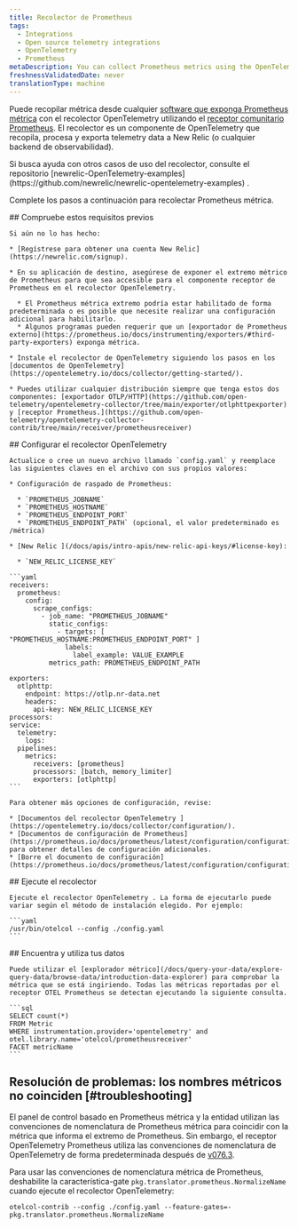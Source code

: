 ```yaml
---
title: Recolector de Prometheus
tags:
  - Integrations
  - Open source telemetry integrations
  - OpenTelemetry
  - Prometheus
metaDescription: You can collect Prometheus metrics using the OpenTelemetry collector.
freshnessValidatedDate: never
translationType: machine
---
```


Puede recopilar métrica desde cualquier [software que exponga Prometheus métrica](https://prometheus.io/docs/instrumenting/exporters/) con el recolector OpenTelemetry utilizando el [receptor comunitario Prometheus](https://github.com/open-telemetry/opentelemetry-collector-contrib/tree/main/receiver/prometheusreceiver). El recolector es un componente de OpenTelemetry que recopila, procesa y exporta telemetry data a New Relic (o cualquier backend de observabilidad).

<Callout variant="tip">
  Si busca ayuda con otros casos de uso del recolector, consulte el repositorio [newrelic-OpenTelemetry-examples](https://github.com/newrelic/newrelic-opentelemetry-examples) .
</Callout>

Complete los pasos a continuación para recolectar Prometheus métrica.

<Steps>
  <Step>
    ## Compruebe estos requisitos previos

    Si aún no lo has hecho:

    * [Regístrese para obtener una cuenta New Relic](https://newrelic.com/signup).

    * En su aplicación de destino, asegúrese de exponer el extremo métrico de Prometheus para que sea accesible para el componente receptor de Prometheus en el recolector OpenTelemetry.

      * El Prometheus métrica extremo podría estar habilitado de forma predeterminada o es posible que necesite realizar una configuración adicional para habilitarlo.
      * Algunos programas pueden requerir que un [exportador de Prometheus externo](https://prometheus.io/docs/instrumenting/exporters/#third-party-exporters) exponga métrica.

    * Instale el recolector de OpenTelemetry siguiendo los pasos en los [documentos de OpenTelemetry](https://opentelemetry.io/docs/collector/getting-started/).

    * Puedes utilizar cualquier distribución siempre que tenga estos dos componentes: [exportador OTLP/HTTP](https://github.com/open-telemetry/opentelemetry-collector/tree/main/exporter/otlphttpexporter) y [receptor Prometheus.](https://github.com/open-telemetry/opentelemetry-collector-contrib/tree/main/receiver/prometheusreceiver)
  </Step>

  <Step>
    ## Configurar el recolector OpenTelemetry

    Actualice o cree un nuevo archivo llamado `config.yaml` y reemplace las siguientes claves en el archivo con sus propios valores:

    * Configuración de raspado de Prometheus:

      * `PROMETHEUS_JOBNAME`
      * `PROMETHEUS_HOSTNAME`
      * `PROMETHEUS_ENDPOINT_PORT`
      * `PROMETHEUS_ENDPOINT_PATH` (opcional, el valor predeterminado es /métrica)

    * [New Relic ](/docs/apis/intro-apis/new-relic-api-keys/#license-key):

      * `NEW_RELIC_LICENSE_KEY`

    ```yaml
    receivers:
      prometheus:
        config:
          scrape_configs:
            - job_name: "PROMETHEUS_JOBNAME"
              static_configs:
                - targets: [ "PROMETHEUS_HOSTNAME:PROMETHEUS_ENDPOINT_PORT" ]
                  labels:
                    label_example: VALUE_EXAMPLE
              metrics_path: PROMETHEUS_ENDPOINT_PATH

    exporters:
      otlphttp:
        endpoint: https://otlp.nr-data.net
        headers:
          api-key: NEW_RELIC_LICENSE_KEY
    processors:
    service:
      telemetry:
        logs:
      pipelines:
        metrics:
          receivers: [prometheus]
          processors: [batch, memory_limiter]
          exporters: [otlphttp]
    ```

    Para obtener más opciones de configuración, revise:

    * [Documentos del recolector OpenTelemetry ](https://opentelemetry.io/docs/collector/configuration/).
    * [Documentos de configuración de Prometheus](https://prometheus.io/docs/prometheus/latest/configuration/configuration/) para obtener detalles de configuración adicionales.
    * [Borre el documento de configuración](https://prometheus.io/docs/prometheus/latest/configuration/configuration/#scrape_config).
  </Step>

  <Step>
    ## Ejecute el recolector

    Ejecute el recolector OpenTelemetry . La forma de ejecutarlo puede variar según el método de instalación elegido. Por ejemplo:

    ```yaml
    /usr/bin/otelcol --config ./config.yaml
    ```
  </Step>

  <Step>
    ## Encuentra y utiliza tus datos

    Puede utilizar el [explorador métrico](/docs/query-your-data/explore-query-data/browse-data/introduction-data-explorer) para comprobar la métrica que se está ingiriendo. Todas las métricas reportadas por el receptor OTEL Prometheus se detectan ejecutando la siguiente consulta.

    ```sql
    SELECT count(*)
    FROM Metric
    WHERE instrumentation.provider='opentelemetry' and otel.library.name='otelcol/prometheusreceiver'
    FACET metricName
    ```
  </Step>
</Steps>

## Resolución de problemas: los nombres métricos no coinciden [#troubleshooting]

El panel de control basado en Prometheus métrica y la entidad utilizan las convenciones de nomenclatura de Prometheus métrica para coincidir con la métrica que informa el extremo de Prometheus. Sin embargo, el receptor OpenTelemetry Prometheus utiliza las convenciones de nomenclatura de OpenTelemetry de forma predeterminada después de [v076.3](https://github.com/open-telemetry/opentelemetry-collector-contrib/releases/tag/v0.76.3).

Para usar las convenciones de nomenclatura métrica de Prometheus, deshabilite la característica-gate `pkg.translator.prometheus.NormalizeName` cuando ejecute el recolector OpenTelemetry:

```shell
otelcol-contrib --config ./config.yaml --feature-gates=-pkg.translator.prometheus.NormalizeName
```